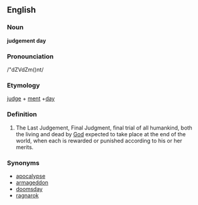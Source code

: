 {{wikipedia}}
==English==

===Noun===
'''judgement day'''

===Pronounciation===
/"dZVdZm(<schwa>)nt/

===Etymology===
[[judge]] + [[ment]] +[[day]]

===Definition===
#The Last Judgement, Final Judgment, final trial of all humankind, both the living and dead by [[God]] expected to take place at the end of the world, when each is rewarded or punished according to his or her merits.

===Synonyms===
*[[apocalypse]]
*[[armageddon]]
*[[doomsday]]
*[[ragnarok]]